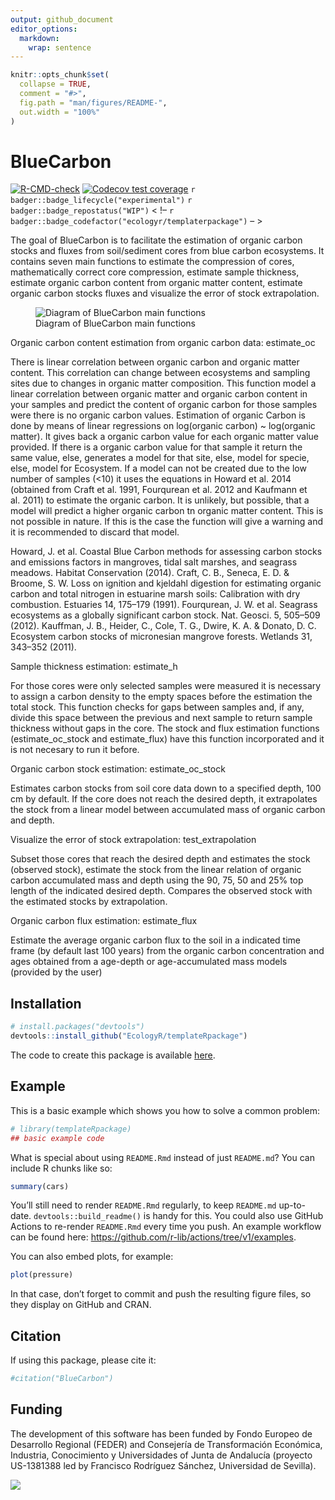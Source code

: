 ```yaml
---
output: github_document
editor_options: 
  markdown: 
    wrap: sentence
---
```


<!-- README.md is generated from README.Rmd. Please edit that file -->

```r
knitr::opts_chunk$set(
  collapse = TRUE,
  comment = "#>",
  fig.path = "man/figures/README-",
  out.width = "100%"
)
```

# BlueCarbon

<!-- badges: start -->

[![R-CMD-check](https://github.com/EcologyR/templateRpackage/actions/workflows/R-CMD-check.yaml/badge.svg)](https://github.com/EcologyR/templateRpackage/actions/workflows/R-CMD-check.yaml) [![Codecov test coverage](https://codecov.io/gh/EcologyR/templateRpackage/branch/master/graph/badge.svg)](https://app.codecov.io/gh/EcologyR/templateRpackage?branch=master) `r badger::badge_lifecycle("experimental")` `r badger::badge_repostatus("WIP")` \<
!-- `r badger::badge_codefactor("ecologyr/templaterpackage")` --
\>

<!-- badges: end -->

The goal of BlueCarbon is to facilitate the estimation of organic carbon stocks and fluxes from soil/sediment cores from blue carbon ecosystems.
It contains seven main functions to estimate the compression of cores, mathematically correct core compression, estimate sample thickness, estimate organic carbon content from organic matter content, estimate organic carbon stocks fluxes and visualize the error of stock extrapolation.

![Diagram of BlueCarbon main functions](images/esquemaBC.png)

Organic carbon content estimation from organic carbon data: estimate_oc

There is linear correlation between organic carbon and organic matter content.
This correlation can change between ecosystems and sampling sites due to changes in organic matter composition.
This function model a linear correlation between organic matter and organic carbon content in your samples and predict the content of organic carbon for those samples were there is no organic carbon values.
Estimation of organic Carbon is done by means of linear regressions on log(organic carbon) \~ log(organic matter).
It gives back a organic carbon value for each organic matter value provided.
If there is a organic carbon value for that sample it return the same value, else, generates a model for that site, else, model for specie, else, model for Ecosystem.
If a model can not be created due to the low number of samples (\<10) it uses the equations in Howard et al. 2014 (obtained from Craft et al. 1991, Fourqurean et al. 2012 and Kaufmann et al. 2011) to estimate the organic carbon.
It is unlikely, but possible, that a model will predict a higher organic carbon tn organic matter content.
This is not possible in nature.
If this is the case the function will give a warning and it is recommended to discard that model.

Howard, J.
et al.
Coastal Blue Carbon methods for assessing carbon stocks and emissions factors in mangroves, tidal salt marshes, and seagrass meadows.
Habitat Conservation (2014).
Craft, C. B., Seneca, E. D.
& Broome, S. W. Loss on ignition and kjeldahl digestion for estimating organic carbon and total nitrogen in estuarine marsh soils: Calibration with dry combustion.
Estuaries 14, 175--179 (1991).
Fourqurean, J. W.
et al.
Seagrass ecosystems as a globally significant carbon stock.
Nat.
Geosci.
5, 505--509 (2012).
Kauffman, J. B., Heider, C., Cole, T. G., Dwire, K. A.
& Donato, D. C. Ecosystem carbon stocks of micronesian mangrove forests.
Wetlands 31, 343--352 (2011).

Sample thickness estimation: estimate_h

For those cores were only selected samples were measured it is necessary to assign a carbon density to the empty spaces before the estimation the total stock.
This function checks for gaps between samples and, if any, divide this space between the previous and next sample to return sample thickness without gaps in the core.
The stock and flux estimation functions (estimate_oc_stock and estimate_flux) have this function incorporated and it is not necesary to run it before.

Organic carbon stock estimation: estimate_oc_stock

Estimates carbon stocks from soil core data down to a specified depth, 100 cm by default.
If the core does not reach the desired depth, it extrapolates the stock from a linear model between accumulated mass of organic carbon and depth.

Visualize the error of stock extrapolation: test_extrapolation

Subset those cores that reach the desired depth and estimates the stock (observed stock), estimate the stock from the linear relation of organic carbon accumulated mass and depth using the 90, 75, 50 and 25% top length of the indicated desired depth.
Compares the observed stock with the estimated stocks by extrapolation.

Organic carbon flux estimation: estimate_flux

Estimate the average organic carbon flux to the soil in a indicated time frame (by default last 100 years) from the organic carbon concentration and ages obtained from a age-depth or age-accumulated mass models (provided by the user)

## Installation

``` r
# install.packages("devtools")
devtools::install_github("EcologyR/templateRpackage")
```

The code to create this package is available [here](https://gist.github.com/Pakillo/999e34301c56011138ef164363502465).

## Example

This is a basic example which shows you how to solve a common problem:

```r
# library(templateRpackage)
## basic example code
```

What is special about using `README.Rmd` instead of just `README.md`?
You can include R chunks like so:

```r
summary(cars)
```

You'll still need to render `README.Rmd` regularly, to keep `README.md` up-to-date.
`devtools::build_readme()` is handy for this.
You could also use GitHub Actions to re-render `README.Rmd` every time you push.
An example workflow can be found here: <https://github.com/r-lib/actions/tree/v1/examples>.

You can also embed plots, for example:

```r
plot(pressure)
```

In that case, don't forget to commit and push the resulting figure files, so they display on GitHub and CRAN.

## Citation

If using this package, please cite it:

```r
#citation("BlueCarbon")
```

## Funding

The development of this software has been funded by Fondo Europeo de Desarrollo Regional (FEDER) and Consejería de Transformación Económica, Industria, Conocimiento y Universidades of Junta de Andalucía (proyecto US-1381388 led by Francisco Rodríguez Sánchez, Universidad de Sevilla).

![](https://ecologyr.github.io/workshop/images/logos.png)
